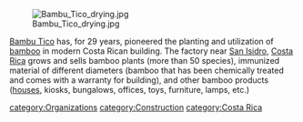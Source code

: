 [[File:Bambu Tico drying.jpg]]

[http://www.bamboocostarica.com/index.html Bambu Tico] has, for 29 years, pioneered the planting and utilization of [[bamboo]] in modern Costa Rican building. The factory near [[San Isidro]], [[Costa Rica]] grows and sells bamboo plants (more than 50 species), immunized material of different diameters (bamboo that has been chemically treated and comes with a warranty for building), and other bamboo products ([[houses]], kiosks, bungalows, offices, toys, furniture, lamps, etc.)


[[category:Organizations]]
[[category:Construction]]
[[category:Costa Rica]]